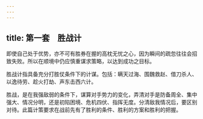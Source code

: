 ```yaml
---
---
---
```

title: 第一套　胜战计
---




即使自己处于优势，亦不可有胜券在握的高枕无忧之心，因为瞬间的疏忽往往会招致失败。所以在顺境中仍应慎重谋求策略，以达到成功之目标。

胜战计指具备充分打胜仗条件下的计谋。包括：瞒天过海、围魏救赵、借刀杀人、以逸待劳、趁火打劫、声东击西六计。

胜战，是在我强敌弱的条件下，谋算对手势力的变化，弄清对手是防备周全、集中强大、情况分明，还是初陷困境、危机四伏、指挥无度。分清敌我情况后，要区别对待。此篇计策要求在战前先有了胜利的条件、胜利的方案和胜利的把握。